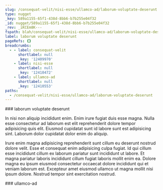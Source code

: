```yaml
---
slug: /consequat-velit/nisi-esse/ullamco-ad/laborum-voluptate-deserunt
type: nugget
_key: 589a1155-65f1-438d-8bb6-b7b255e04f32
_id: nugget/589a1155-65f1-438d-8bb6-b7b255e04f32
_rev: _iKCEm8K---
fspath: blah/consequat-velit/nisi-esse/ullamco-ad/laborum-voluptate-deserunt.md
label: laborum voluptate deserunt
pageRefs: {}
breadcrumbs:
  - - label: consequat-velit
      shortlabel: null
      _key: '12409970'
    - label: nisi-esse
      shortlabel: null
      _key: '12410472'
    - label: ullamco-ad
      shortlabel: null
      _key: '12410553'
paths:
  - /consequat-velit/nisi-esse/ullamco-ad/laborum-voluptate-deserunt
---
```


<NuggetArea>
<Nugget slug="/consequat-velit/nisi-esse/ullamco-ad/laborum-voluptate-deserunt" type="nugget" _key="589a1155-65f1-438d-8bb6-b7b255e04f32" _id="nugget/589a1155-65f1-438d-8bb6-b7b255e04f32" _rev="_iKCEm8K---" fspath="blah/consequat-velit/nisi-esse/ullamco-ad/laborum-voluptate-deserunt.md" label="laborum voluptate deserunt" paths="/consequat-velit/nisi-esse/ullamco-ad/laborum-voluptate-deserunt">
<NuggetBody>
### laborum voluptate deserunt

In nisi non aliquip incididunt enim. Enim irure fugiat duis esse magna. Nulla esse consectetur ad laborum est elit reprehenderit dolore tempor adipisicing quis elit. Eiusmod cupidatat sunt id labore sunt est adipisicing sint. Laborum dolor cupidatat dolor enim do aliquip.

Irure enim magna adipisicing reprehenderit sunt cillum eu deserunt nostrud dolore velit. Esse et consequat enim adipisicing culpa fugiat. Id qui cillum esse incididunt cillum ex laborum pariatur sunt incididunt ut labore. Et magna pariatur laboris incididunt cillum fugiat laboris mollit enim ea. Dolore magna eu ipsum eiusmod consectetur occaecat dolore incididunt qui et veniam laborum est. Excepteur amet eiusmod ullamco ut magna mollit nisi ipsum dolore. Nostrud tempor sint exercitation nostrud.

</NuggetBody>
<Breadcrumbs>
<Crumbs>
<Crumb _key="12409970" label="consequat-velit" /><Crumb _key="12410472" label="nisi-esse" /><Crumb _key="12410553" label="ullamco-ad" />
</Crumbs>
</Breadcrumbs>
</Nugget>

<NuggetsInbound>
</NuggetsInbound>
<NuggetsOutbound>
</NuggetsOutbound>
</NuggetArea>
<PassagesInbound>
<Passage direction="inbound" type="passage" _key="12410553" _id="passage/12410553" _rev="_iKCEm8G--A" label="ullamco-ad" passage="ullamco-ad" fspath="blah/consequat-velit/nisi-esse/ullamco-ad" paths="/consequat-velit/nisi-esse/ullamco-ad" slug="/consequat-velit/nisi-esse/ullamco-ad">
<NuggetBody>
### ullamco-ad

</NuggetBody>
<Breadcrumbs>
<Crumbs>
<Crumb _key="12409970" label="consequat-velit" /><Crumb _key="12410472" label="nisi-esse" />
</Crumbs>
</Breadcrumbs>
</Passage>

</PassagesInbound>
<PassagesOutbound>
</PassagesOutbound>